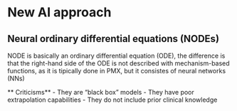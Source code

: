 # New AI approach
## Neural ordinary differential equations (NODEs)
NODE is basically an ordinary differential equation (ODE), the difference is that the right-hand side of the ODE is not described with mechanism-based functions, as it is tipically done in PMX, but it consistes of neural networks (NNs)

** Criticisms**
- They are "black box" models
- They have poor extrapolation capabilities
- They do not include prior clinical knowledge